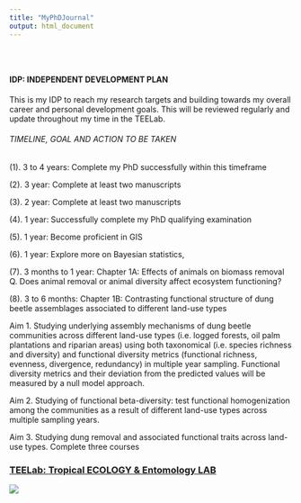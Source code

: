 ```yaml
---
title: "MyPhDJournal"
output: html_document
---
```


<style type="text/css">
.title {
  display: none;
}

#getting-started img {
  margin-right: 10px;
}

</style>

<div class="row" style="padding-top: 30px;">
<div class="col-sm-6">

#### **IDP: INDEPENDENT DEVELOPMENT PLAN**

This is my IDP to reach my research targets and building towards my overall career and personal development goals. This will be reviewed regularly and update throughout my time in the TEELab.

###### TIMELINE, GOAL AND ACTION TO BE TAKEN 

(1). 3 to 4 years: Complete my PhD successfully within this timeframe 

(2). 3 year: Complete at least two manuscripts

(3). 2 year: Complete at least two manuscripts

(4). 1 year: Successfully complete my PhD qualifying examination

(5). 1 year: Become proficient in GIS

(6). 1 year: Explore more on Bayesian statistics, 

(7). 3 months to 1 year: Chapter 1A: Effects of animals on biomass removal
Q. Does animal removal or animal diversity affect ecosystem functioning?

(8). 3 to 6 months: Chapter 1B: Contrasting functional structure of dung beetle assemblages associated to different land-use types 

Aim 1. Studying underlying assembly mechanisms of dung beetle communities across different land-use types (i.e. logged forests, oil palm plantations and riparian areas) using both taxonomical (i.e. species richness and diversity) and functional diversity metrics (functional richness, evenness, divergence, redundancy) in multiple year sampling. Functional diversity metrics and their deviation from the predicted values will be measured by a null model approach.  

Aim 2. Studying of functional beta-diversity: test functional homogenization among the communities as a result of different land-use types across multiple sampling years. 

Aim 3. Studying dung removal and associated functional traits across land-use types. 
Complete three courses
</div>
<div class="col-sm-6">

### [TEELab: Tropical ECOLOGY & Entomology LAB](https://teelabntu.wixsite.com/home)

<a href = "https://naturearchives.wordpress.com/">
![](images/logoone.png)
</a>
</div>
